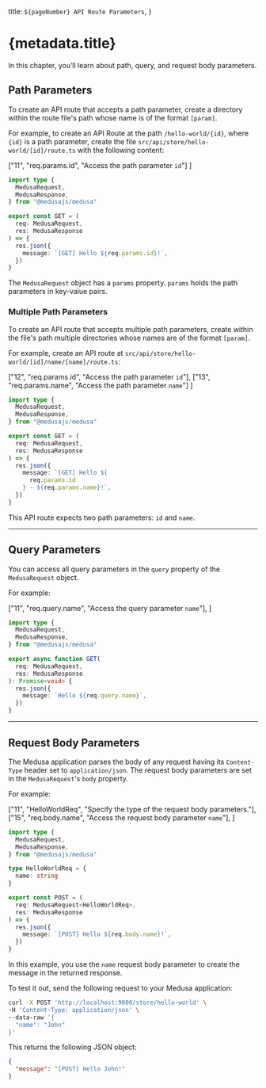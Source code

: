   title: `${pageNumber} API Route Parameters`,
}

# {metadata.title}

In this chapter, you’ll learn about path, query, and request body parameters.

## Path Parameters

To create an API route that accepts a path parameter, create a directory within the route file's path whose name is of the format `[param]`.

For example, to create an API Route at the path `/hello-world/{id}`, where `{id}` is a path parameter, create the file `src/api/store/hello-world/[id]/route.ts` with the following content:

  ["11", "req.params.id", "Access the path parameter `id`"]
]

```ts title="src/api/store/hello-world/[id]/route.ts" highlights={singlePathHighlights} apiTesting testApiUrl="http://localhost:9000/store/hello-world/{id}" testApiMethod="GET" testPathParams={{ "id": "" }}
import type {
  MedusaRequest,
  MedusaResponse,
} from "@medusajs/medusa"

export const GET = (
  req: MedusaRequest,
  res: MedusaResponse
) => {
  res.json({
    message: `[GET] Hello ${req.params.id}!`,
  })
}
```

The `MedusaRequest` object has a `params` property. `params` holds the path parameters in key-value pairs.

### Multiple Path Parameters

To create an API route that accepts multiple path parameters, create within the file's path multiple directories whose names are of the format `[param]`.

For example, create an API route at `src/api/store/hello-world/[id]/name/[name]/route.ts`:

  ["12", "req.params.id", "Access the path parameter `id`"],
  ["13", "req.params.name", "Access the path parameter `name`"]
]

```ts title="src/api/store/hello-world/[id]/name/[name]/route.ts" highlights={multiplePathHighlights} apiTesting testApiUrl="http://localhost:9000/store/hello-world/{id}/name/{name}" testApiMethod="GET" testPathParams={{ "id": "", "name": "" }}
import type {
  MedusaRequest,
  MedusaResponse,
} from "@medusajs/medusa"

export const GET = (
  req: MedusaRequest,
  res: MedusaResponse
) => {
  res.json({
    message: `[GET] Hello ${
      req.params.id
    } - ${req.params.name}!`,
  })
}
```

This API route expects two path parameters: `id` and `name`.

---

## Query Parameters

You can access all query parameters in the `query` property of the `MedusaRequest` object.

For example:

  ["11", "req.query.name", "Access the query parameter `name`"],
]

```ts title="src/api/store/hello-world/route.ts" highlights={queryHighlights} apiTesting testApiUrl="http://localhost:9000/store/hello-world" testApiMethod="GET" testQueryParams={{ "name": "" }}
import type {
  MedusaRequest,
  MedusaResponse,
} from "@medusajs/medusa"

export async function GET(
  req: MedusaRequest,
  res: MedusaResponse
): Promise<void> {
  res.json({
    message: `Hello ${req.query.name}`,
  })
}
```

---

## Request Body Parameters

The Medusa application parses the body of any request having its `Content-Type` header set to `application/json`. The request body parameters are set in the `MedusaRequest`'s `body` property.

For example:

  ["11", "HelloWorldReq", "Specify the type of the request body parameters."],
  ["15", "req.body.name", "Access the request body parameter `name`"],
]

```ts title="src/api/store/hello-world/route.ts" highlights={bodyHighlights}
import type {
  MedusaRequest,
  MedusaResponse,
} from "@medusajs/medusa"

type HelloWorldReq = {
  name: string
}

export const POST = (
  req: MedusaRequest<HelloWorldReq>,
  res: MedusaResponse
) => {
  res.json({
    message: `[POST] Hello ${req.body.name}!`,
  })
}
```

In this example, you use the `name` request body parameter to create the message in the returned response.

To test it out, send the following request to your Medusa application:

```bash apiTesting testApiUrl="http://localhost:9000/store/hello-world" testApiMethod="POST" testBodyParams={{ "name": "" }}
curl -X POST 'http://localhost:9000/store/hello-world' \
-H 'Content-Type: application/json' \
--data-raw '{
  "name": "John"
}'
```

This returns the following JSON object:

```json
{
  "message": "[POST] Hello John!"
}
```
